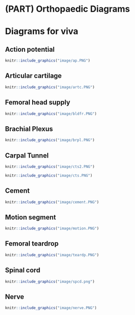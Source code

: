 # (PART) Orthopaedic Diagrams{-}
# Diagrams for viva

## Action potential

```r
knitr::include_graphics("image/ap.PNG")
```

## Articular cartilage

```r
knitr::include_graphics("image/artc.PNG")
```

## Femoral head supply

```r
knitr::include_graphics("image/bldfr.PNG")
```

## Brachial Plexus

```r
knitr::include_graphics("image/brpl.PNG")
```

## Carpal Tunnel

```r
knitr::include_graphics("image/cts2.PNG")
```

```r
knitr::include_graphics("image/cts.PNG")
```

## Cement

```r
knitr::include_graphics("image/cement.PNG")
```

## Motion segment

```r
knitr::include_graphics("image/motion.PNG")
```

## Femoral teardrop

```r
knitr::include_graphics("image/teardp.PNG")
```

## Spinal cord

```r
knitr::include_graphics("image/spcd.png")
```

## Nerve
```r
knitr::include_graphics("image/nerve.PNG")
```


